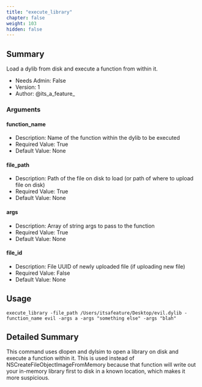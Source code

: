 ```yaml
---
title: "execute_library"
chapter: false
weight: 103
hidden: false
---
```


## Summary
Load a dylib from disk and execute a function from within it.

- Needs Admin: False  
- Version: 1  
- Author: @its_a_feature_  

### Arguments

#### function_name

- Description: Name of the function within the dylib to be executed
- Required Value: True  
- Default Value: None

#### file_path
- Description: Path of the file on disk to load (or path of where to upload file on disk)
- Required Value: True
- Default Value: None

#### args
- Description: Array of string args to pass to the function
- Required Value: True
- Default Value: None

#### file_id
- Description: File UUID of newly uploaded file (if uploading new file)
- Required Value: False
- Default Value: None

## Usage

```
execute_library -file_path /Users/itsafeature/Desktop/evil.dylib -function_name evil -args a -args "something else" -args "blah"
```


## Detailed Summary

This command uses dlopen and dylsim to open a library on disk and execute a function within it. 
This is used instead of NSCreateFileObjectImageFromMemory because that function will write out your in-memory library first to disk in a known location, which makes it more suspicious.